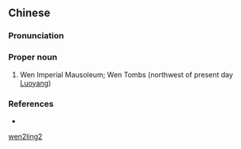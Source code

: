 ==Chinese==
{{zh-forms}}

===Pronunciation===
{{zh-pron
|m=Wénlíng
|cat=pn
}}

===Proper noun===
{{zh-proper noun}}

# {{lb|zh|archaic}} Wen Imperial Mausoleum; Wen Tombs (northwest of present day [[w:Luoyang|Luoyang]])

===References===
* {{cite-book
|last=Luo
|first=Guanzhong
|authorlink=w:Luo Guanzhong
|coauthors=
|year=
|title=Annotated [[s:Romance of the Three Kingdoms/Chapter 2#28|Romance of the Three Kingdoms/Chapter 2]], page 31, note 62
|language=Mandarin
|publisher=
|location=
|isbn=957911305X
}}

[[Category:Mandarin archaic terms|wen2ling2]]